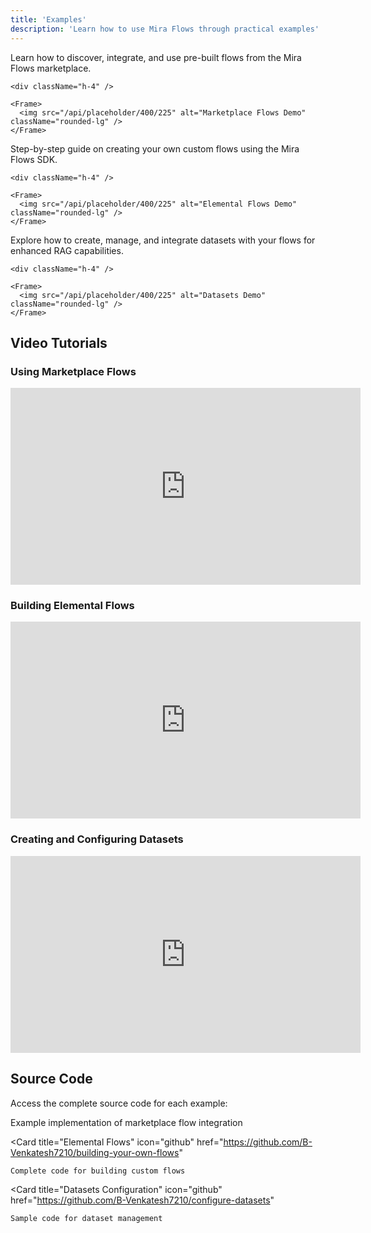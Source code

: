 ```yaml
---
title: 'Examples'
description: 'Learn how to use Mira Flows through practical examples'
---
```


<CardGroup cols={2}>
  <Card title="Using Marketplace Flows" icon="store" href="https://github.com/B-Venkatesh7210/using-marketplace-flows">
    Learn how to discover, integrate, and use pre-built flows from the Mira Flows marketplace.
    
    <div className="h-4" />
    
    <Frame>
      <img src="/api/placeholder/400/225" alt="Marketplace Flows Demo" className="rounded-lg" />
    </Frame>
  </Card>
  
  <Card title="Building Elemental Flows" icon="cube" href="https://github.com/B-Venkatesh7210/building-your-own-flows">
    Step-by-step guide on creating your own custom flows using the Mira Flows SDK.
    
    <div className="h-4" />
    
    <Frame>
      <img src="/api/placeholder/400/225" alt="Elemental Flows Demo" className="rounded-lg" />
    </Frame>
  </Card>
  
  <Card title="Creating and Configuring Datasets" icon="database" href="https://github.com/B-Venkatesh7210/configure-datasets">
    Explore how to create, manage, and integrate datasets with your flows for enhanced RAG capabilities.
    
    <div className="h-4" />
    
    <Frame>
      <img src="/api/placeholder/400/225" alt="Datasets Demo" className="rounded-lg" />
    </Frame>
  </Card>
</CardGroup>

## Video Tutorials

### Using Marketplace Flows
<iframe
  width="560"
  height="315"
  src="https://www.youtube.com/embed/9Uqrz-_7Qsw"
  title="Using Marketplace Flows Demo"
  frameBorder="0"
  allow="accelerometer; autoplay; clipboard-write; encrypted-media; gyroscope; picture-in-picture"
  allowFullScreen
></iframe>

### Building Elemental Flows
<iframe
  width="560"
  height="315"
  src="https://www.youtube.com/embed/S-iSE04gwNQ"
  title="Building Elemental Flows Demo"
  frameBorder="0"
  allow="accelerometer; autoplay; clipboard-write; encrypted-media; gyroscope; picture-in-picture"
  allowFullScreen
></iframe>

### Creating and Configuring Datasets
<iframe
  width="560"
  height="315"
  src="https://www.youtube.com/embed/xs2gNPx_XNw"
  title="Creating and Configuring Datasets Demo"
  frameBorder="0"
  allow="accelerometer; autoplay; clipboard-write; encrypted-media; gyroscope; picture-in-picture"
  allowFullScreen
></iframe>

## Source Code

Access the complete source code for each example:

<CardGroup cols={3}>
  <Card
    title="Marketplace Flows"
    icon="github"
    href="https://github.com/B-Venkatesh7210/using-marketplace-flows"
  >
    Example implementation of marketplace flow integration
  </Card>
  
  <Card
    title="Elemental Flows"
    icon="github"
    href="https://github.com/B-Venkatesh7210/building-your-own-flows"
  >
    Complete code for building custom flows
  </Card>
  
  <Card
    title="Datasets Configuration"
    icon="github"
    href="https://github.com/B-Venkatesh7210/configure-datasets"
  >
    Sample code for dataset management
  </Card>
</CardGroup>